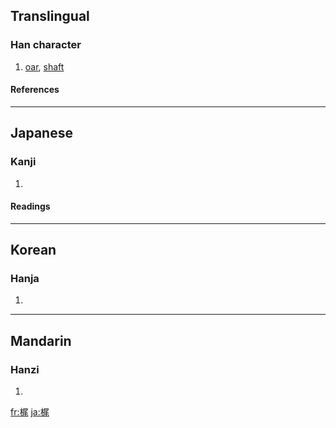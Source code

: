==Translingual==
===Han character===
{{Han char|rn=75|rad=木|as=07|sn=11|four=|canj=木尸竹山 (DSHU)}}
# [[oar]], [[shaft]]
====References====
{{Han ref|kx=0531.100|dkj=14889|dj=0919.110|hdz=21221.090|uh=68B6|ud=26806}}

----
==Japanese==
===Kanji===
{{ja-kanji|grade=|rs=木07}}
# {{defn|Japanese}} 
====Readings====
{{ja-readings|on=[[び]] (bi)|kun=[[こずえ]] (kozue), [[かじ]] (kaji)}}

----
==Korean==
===Hanja===
{{ko-hanja|hangeul=미|eumhun=|rv=mi|mr=mi|y=mi}}
# {{defn|Korean}}

----
==Mandarin==
===Hanzi===
{{cmn-hanzi|pin=[[wěi]] ([[wei3]])|wg=wei<sup>3</sup>}}
# {{defn|Mandarin}}

[[fr:梶]]
[[ja:梶]]